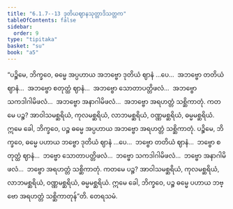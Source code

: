 ```yaml
---
title: "6.1.7--13 ဒုတိယဈာနသုတ္တာဒိသတ္တက"
tableOfContents: false
sidebar:
  order: 9
type: "tipitaka"
basket: "su"
book: "a5"
---
```



<DynamicBreadcrumb />

<Division number="257--263" book="a5">

<Paragraph number="1364" book="a5">
“ပဉ္စိမေ, ဘိက္ခဝေ, ဓမ္မေ အပ္ပဟာယ အဘဗ္ဗော ဒုတိယံ ဈာနံ …ပေ…  အဘဗ္ဗော တတိယံ ဈာနံ…  အဘဗ္ဗော စတုတ္ထံ ဈာနံ…  အဘဗ္ဗော သောတာပတ္တိဖလံ…  အဘဗ္ဗော သကဒါဂါမိဖလံ…  အဘဗ္ဗော အနာဂါမိဖလံ…  အဘဗ္ဗော အရဟတ္တံ သစ္ဆိကာတုံ. ကတမေ ပဉ္စ? အာဝါသမစ္ဆရိယံ, ကုလမစ္ဆရိယံ, လာဘမစ္ဆရိယံ, ဝဏ္ဏမစ္ဆရိယံ, ဓမ္မမစ္ဆရိယံ. ဣမေ ခေါ, ဘိက္ခဝေ, ပဉ္စ ဓမ္မေ အပ္ပဟာယ အဘဗ္ဗော အရဟတ္တံ သစ္ဆိကာတုံ.
</Paragraph>

<Paragraph number="1365" book="a5">
ပဉ္စိမေ, ဘိက္ခဝေ, ဓမ္မေ ပဟာယ ဘဗ္ဗော ဒုတိယံ ဈာနံ …ပေ…  ဘဗ္ဗော တတိယံ ဈာနံ…  ဘဗ္ဗော စတုတ္ထံ ဈာနံ…  ဘဗ္ဗော သောတာပတ္တိဖလံ…  ဘဗ္ဗော သကဒါဂါမိဖလံ…  ဘဗ္ဗော အနာဂါမိဖလံ…  ဘဗ္ဗော အရဟတ္တံ သစ္ဆိကာတုံ. ကတမေ ပဉ္စ? အာဝါသမစ္ဆရိယံ, ကုလမစ္ဆရိယံ, လာဘမစ္ဆရိယံ, ဝဏ္ဏမစ္ဆရိယံ, ဓမ္မမစ္ဆရိယံ. ဣမေ ခေါ, ဘိက္ခဝေ, ပဉ္စ ဓမ္မေ ပဟာယ ဘဗ္ဗော အရဟတ္တံ သစ္ဆိကာတုန်”တိ.

</Paragraph>
</Division>

<Paragraph number="1366" type="center" book="a5">
တေရသမံ.
</Paragraph>